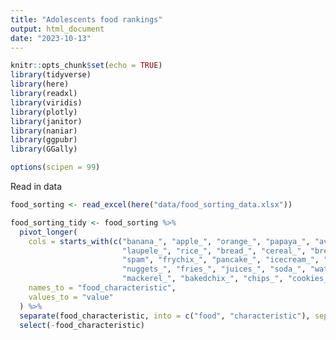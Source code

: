 ```yaml
---
title: "Adolescents food rankings"
output: html_document
date: "2023-10-13"
---
```



```r
knitr::opts_chunk$set(echo = TRUE)
library(tidyverse)
library(here)
library(readxl)
library(viridis)
library(plotly)
library(janitor)
library(naniar)
library(ggpubr)
library(GGally)

options(scipen = 99)
```

Read in data

```r
food_sorting <- read_excel(here("data/food_sorting_data.xlsx"))

```

```r
food_sorting_tidy <- food_sorting %>%
  pivot_longer(
    cols = starts_with(c("banana_", "apple_", "orange_", "papaya_", "avocado_", "eggplant_", 
                         "laupele_", "rice_", "bread_", "cereal_", "breadfruit_", "eggs_", 
                         "spam", "frychix_", "pancake_", "icecream_", "pizza_", "hamburger_", 
                         "nuggets_", "fries_", "juices_", "soda_", "water_", "shoyuchix_", 
                         "mackerel_", "bakedchix_", "chips_", "cookies_")),
    names_to = "food_characteristic",
    values_to = "value"
  ) %>%
  separate(food_characteristic, into = c("food", "characteristic"), sep = "_", remove = FALSE) %>%
  select(-food_characteristic)

```

